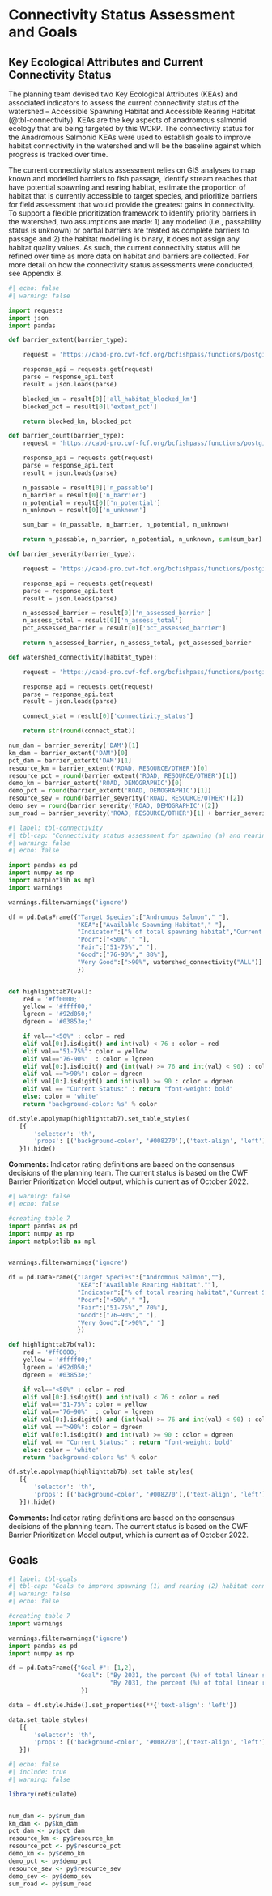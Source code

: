 # Connectivity Status Assessment and Goals {-}

## Key Ecological Attributes and Current Connectivity Status {-}

The planning team devised two Key Ecological Attributes (KEAs) and associated indicators to assess the current connectivity status of the watershed – Accessible Spawning Habitat and Accessible Rearing Habitat (@tbl-connectivity). KEAs are the key aspects of anadromous salmonid ecology that are being targeted by this WCRP. The connectivity status for the Anadromous Salmonid KEAs were used to establish goals to improve habitat connectivity in the watershed and will be the baseline against which progress is tracked over time. 

The current connectivity status assessment relies on GIS analyses to map known and modelled barriers to fish passage, identify stream reaches that have potential spawning and rearing habitat, estimate the proportion of habitat that is currently accessible to target species, and prioritize barriers for field assessment that would provide the greatest gains in connectivity. To support a flexible prioritization framework to identify priority barriers in the watershed, two assumptions are made: 1) any modelled (i.e., passability status is unknown) or partial barriers are treated as complete barriers to passage and 2) the habitat modelling is binary, it does not assign any habitat quality values. As such, the current connectivity status will be refined over time as more data on habitat and barriers are collected. For more detail on how the connectivity status assessments were conducted, see Appendix B.

```python
#| echo: false
#| warning: false

import requests
import json
import pandas

def barrier_extent(barrier_type):

    request = 'https://cabd-pro.cwf-fcf.org/bcfishpass/functions/postgisftw.wcrp_barrier_extent/items.json?watershed_group_code=BULK&barrier_type=' + barrier_type

    response_api = requests.get(request)
    parse = response_api.text
    result = json.loads(parse)

    blocked_km = result[0]['all_habitat_blocked_km']
    blocked_pct = result[0]['extent_pct']

    return blocked_km, blocked_pct

def barrier_count(barrier_type):
    request = 'https://cabd-pro.cwf-fcf.org/bcfishpass/functions/postgisftw.wcrp_barrier_count/items.json?watershed_group_code=BULK&barrier_type=' + barrier_type

    response_api = requests.get(request)
    parse = response_api.text
    result = json.loads(parse)

    n_passable = result[0]['n_passable']
    n_barrier = result[0]['n_barrier']
    n_potential = result[0]['n_potential']
    n_unknown = result[0]['n_unknown']

    sum_bar = (n_passable, n_barrier, n_potential, n_unknown)

    return n_passable, n_barrier, n_potential, n_unknown, sum(sum_bar)

def barrier_severity(barrier_type):

    request = 'https://cabd-pro.cwf-fcf.org/bcfishpass/functions/postgisftw.wcrp_barrier_severity/items.json?watershed_group_code=BULK&barrier_type=' + barrier_type

    response_api = requests.get(request)
    parse = response_api.text
    result = json.loads(parse)

    n_assessed_barrier = result[0]['n_assessed_barrier']
    n_assess_total = result[0]['n_assess_total']
    pct_assessed_barrier = result[0]['pct_assessed_barrier']

    return n_assessed_barrier, n_assess_total, pct_assessed_barrier

def watershed_connectivity(habitat_type):

    request = 'https://cabd-pro.cwf-fcf.org/bcfishpass/functions/postgisftw.wcrp_habitat_connectivity_status/items.json?watershed_group_code=BULK&barrier_type=' + habitat_type

    response_api = requests.get(request)
    parse = response_api.text
    result = json.loads(parse)

    connect_stat = result[0]['connectivity_status']

    return str(round(connect_stat))

num_dam = barrier_severity('DAM')[1]
km_dam = barrier_extent('DAM')[0]
pct_dam = barrier_extent('DAM')[1]
resource_km = barrier_extent('ROAD, RESOURCE/OTHER')[0]
resource_pct = round(barrier_extent('ROAD, RESOURCE/OTHER')[1])
demo_km = barrier_extent('ROAD, DEMOGRAPHIC')[0]
demo_pct = round(barrier_extent('ROAD, DEMOGRAPHIC')[1])
resource_sev = round(barrier_severity('ROAD, RESOURCE/OTHER')[2])
demo_sev = round(barrier_severity('ROAD, DEMOGRAPHIC')[2])
sum_road = barrier_severity('ROAD, RESOURCE/OTHER')[1] + barrier_severity('ROAD, DEMOGRAPHIC')[1]

```

```python
#| label: tbl-connectivity
#| tbl-cap: "Connectivity status assessment for spawning (a) and rearing (b) habitat in the Bulkley River watershed. The two KEAs - Accessible Spawning Habitat and Accessible Rearing Habitat - are evaluated by dividing the length of linear habitat (of each type) that is currently accessible to target species by the total length of all linear habitat (of each type) in the watershed."
#| warning: false
#| echo: false

import pandas as pd
import numpy as np
import matplotlib as mpl
import warnings

warnings.filterwarnings('ignore')

df = pd.DataFrame({"Target Species":["Andromous Salmon"," "],
                   "KEA":["Available Spawning Habitat"," "],
                   "Indicator":["% of total spawning habitat","Current Status:"],
                   "Poor":["<50%"," "],
                   "Fair":["51-75%"," "],
                   "Good":["76-90%"," 88%"],
                   "Very Good":[">90%", watershed_connectivity("ALL")]
                   })


def highlighttab7(val):
    red = '#ff0000;'
    yellow = '#ffff00;'
    lgreen = '#92d050;'
    dgreen = '#03853e;'

    if val=="<50%" : color = red
    elif val[0:].isdigit() and int(val) < 76 : color = red
    elif val=="51-75%": color = yellow
    elif val=="76-90%"  : color = lgreen
    elif val[0:].isdigit() and (int(val) >= 76 and int(val) < 90) : color = lgreen 
    elif val ==">90%": color = dgreen
    elif val[0:].isdigit() and int(val) >= 90 : color = dgreen 
    elif val == "Current Status:" : return "font-weight: bold"
    else: color = 'white'
    return 'background-color: %s' % color

df.style.applymap(highlighttab7).set_table_styles(
   [{
       'selector': 'th',
       'props': [('background-color', '#008270'),('text-align', 'left')]
   }]).hide()
```

**Comments:** Indicator rating definitions are based on the consensus decisions of the planning team. The current status is based on the CWF Barrier Prioritization Model output, which is current as of October 2022.

```python
#| warning: false
#| echo: false

#creating table 7
import pandas as pd
import numpy as np
import matplotlib as mpl


warnings.filterwarnings('ignore')

df = pd.DataFrame({"Target Species":["Andromous Salmon",""],
                   "KEA":["Available Rearing Habitat",""],
                   "Indicator":["% of total rearing habitat","Current Status:"],
                   "Poor":["<50%"," "],
                   "Fair":["51-75%"," 70%"],
                   "Good":["76–90%"," "],
                   "Very Good":[">90%"," "]
                   })

def highlighttab7b(val):
    red = '#ff0000;'
    yellow = '#ffff00;'
    lgreen = '#92d050;'
    dgreen = '#03853e;'

    if val=="<50%" : color = red
    elif val[0:].isdigit() and int(val) < 76 : color = red
    elif val=="51-75%": color = yellow
    elif val=="76–90%"  : color = lgreen
    elif val[0:].isdigit() and (int(val) >= 76 and int(val) < 90) : color = lgreen 
    elif val ==">90%": color = dgreen
    elif val[0:].isdigit() and int(val) >= 90 : color = dgreen 
    elif val == "Current Status:" : return "font-weight: bold"
    else: color = 'white'
    return 'background-color: %s' % color

df.style.applymap(highlighttab7b).set_table_styles(
   [{
       'selector': 'th',
       'props': [('background-color', '#008270'),('text-align', 'left')]
   }]).hide()


```

**Comments:** Indicator rating definitions are based on the consensus decisions of the planning team. The current status is based on the CWF Barrier Prioritization Model output, which is current as of October 2022. 


## Goals {-}

```python
#| label: tbl-goals
#| tbl-cap: "Goals to improve spawning (1) and rearing (2) habitat connectivity for target species in the Bulkley River watershed over the lifespan of the WCRP (2021-2031). The goals were established through discussions with the planning team and represent the resulting desired state of connectivity in the watershed. The goals are subject to change as more information and data are collected over the course of the plan timeline (e.g., the current connectivity status is updated based on barrier field assessments)."
#| warning: false
#| echo: false

#creating table 7
import warnings

warnings.filterwarnings('ignore')
import pandas as pd
import numpy as np

df = pd.DataFrame({"Goal #": [1,2],
                   "Goal": ["By 2031, the percent (%) of total linear spawning habitat accessible to anadromous salmonids will increase from 88% to 95% within the Bulkley River watershed (i.e., reconnect at least 86 km of spawning habitat).",
                            "By 2031, the percent (%) of total linear rearing habitat accessible to anadromous salmonids will increase from 70% to 80% within the Bulkley River watershed (i.e., reconnect at least 211 km of rearing habitat). "]
                    })

data = df.style.hide().set_properties(**{'text-align': 'left'})

data.set_table_styles(
   [{
       'selector': 'th',
       'props': [('background-color', '#008270'),('text-align', 'left')]
   }])

```



```r
#| echo: false
#| include: true
#| warning: false

library(reticulate)


num_dam <- py$num_dam
km_dam <- py$km_dam
pct_dam <- py$pct_dam
resource_km <- py$resource_km
resource_pct <- py$resource_pct
demo_km <- py$demo_km
demo_pct <- py$demo_pct
resource_sev <- py$resource_sev
demo_sev <- py$demo_sev
sum_road <- py$sum_road

```


